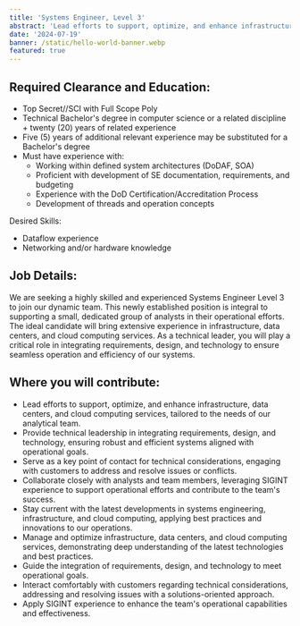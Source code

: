 ```yaml
---
title: 'Systems Engineer, Level 3'
abstract: 'Lead efforts to support, optimize, and enhance infrastructure, data centers, and cloud computing services for a small group of analysts, leveraging SIGINT experience.'
date: '2024-07-19'
banner: /static/hello-world-banner.webp
featured: true
---
```


## Required Clearance and Education:

- Top Secret//SCI with Full Scope Poly
- Technical Bachelor's degree in computer science or a related discipline + twenty (20) years of related experience
- Five (5) years of additional relevant experience may be substituted for a Bachelor's degree
- Must have experience with:
  - Working within defined system architectures (DoDAF, SOA)
  - Proficient with development of SE documentation, requirements, and budgeting
  - Experience with the DoD Certification/Accreditation Process
  - Development of threads and operation concepts

Desired Skills:
- Dataflow experience
- Networking and/or hardware knowledge

## Job Details:

We are seeking a highly skilled and experienced Systems Engineer Level 3 to join our dynamic team. This newly established position is integral to supporting a small, dedicated group of analysts in their operational efforts. The ideal candidate will bring extensive experience in infrastructure, data centers, and cloud computing services. As a technical leader, you will play a critical role in integrating requirements, design, and technology to ensure seamless operation and efficiency of our systems.

## Where you will contribute:

- Lead efforts to support, optimize, and enhance infrastructure, data centers, and cloud computing services, tailored to the needs of our analytical team.
- Provide technical leadership in integrating requirements, design, and technology, ensuring robust and efficient systems aligned with operational goals.
- Serve as a key point of contact for technical considerations, engaging with customers to address and resolve issues or conflicts.
- Collaborate closely with analysts and team members, leveraging SIGINT experience to support operational efforts and contribute to the team's success.
- Stay current with the latest developments in systems engineering, infrastructure, and cloud computing, applying best practices and innovations to our operations.
- Manage and optimize infrastructure, data centers, and cloud computing services, demonstrating deep understanding of the latest technologies and best practices.
- Guide the integration of requirements, design, and technology to meet operational goals.
- Interact comfortably with customers regarding technical considerations, addressing and resolving issues with a solutions-oriented approach.
- Apply SIGINT experience to enhance the team's operational capabilities and effectiveness.